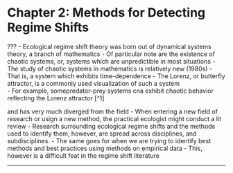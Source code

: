 # Chapter 2: Methods for Detecting Regime Shifts <!--ch2 background of RS theory -->


???
- Ecological regime shift theory was born out of dynamical systems theory, a branch of mathematics
- Of particular note are the existence of chaotic systems, or, systems which are unpredictible in most situations
- The study of chaotic systems in mathematics is relatively new (1980s)
- That is, a system which exhibits time-dependence
- The Lorenz, or butterfly attractor, is a commonly used visualization of such a system  
- For example, somepredator-prey systems cna exhibit chaotic behavior reflecting the Lorenz attractor [^1]

and has very much diverged from the field
- When entering a new field of research or usign a new method, the practical ecologist might conduct a lit review
- Research surrounding ecological regime shifts and the methods used to identify them, however, are spread across disciplines, and subdisciplines.
- The same goes for when we are trying to identify best methods and best practices using methods on empirical data
- This, however is a difficult feat in the regime shift literature

---